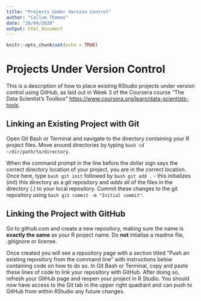 ```yaml
---
title: "Projects Under Version Control"
author: "Callum Thomas"
date: "28/04/2020"
output: html_document
---
```


```r
knitr::opts_chunk$set(echo = TRUE)
```

# Projects Under Version Control

This is a description of how to place existing RStudio projects under version control using GitHub, as laid out in Week 3 of the Coursera course "The Data Scientist's Toolbox" <https://www.coursera.org/learn/data-scientists-tools>. 

## Linking an Existing Project with Git

Open Git Bash or Terminal and navigate to the directory containing your R project files. Move around directories by typing `bash cd ~/dir/path/to/directory`.

When the command prompt in the line before the dollar sign says the correct directory location of your project, you are in the correct location. Once here, type `bash git init` followed by `bash git add .` - this initializes (*init*) this directory as a *git* repository and *adds* all of the files in the directory (*.*) to your local repository. Commit these changes to the git repository using `bash git commit -m "Initial commit"`.

## Linking the Project with GitHub

Go to github.com and create a new repository, making sure the name is **exactly the same** as your R project name. Do **not** intialise a readme file, .gitignore or license.

Once created you will see a repository page with a section titled “Push an existing repository from the command line” with instructions below containing code on how to do so. In Git Bash or Terminal, copy and paste these lines of code to link your repository with GitHub. After doing so, refresh your GitHub page and reopen your project in R Studio. You should now have access to the Git tab in the upper right quadrant and can push to GitHub from within RStudio any future changes.